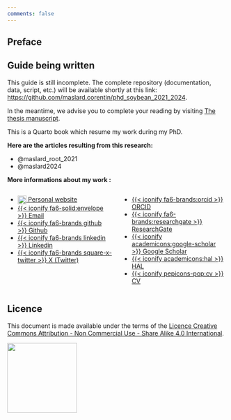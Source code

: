 ```yaml
---
comments: false
---
```


## Preface {.unnumbered}

::: callout-caution
## Guide being written

This guide is still incomplete. The complete repository (documentation, data, script, etc.) will be available shortly at this link: <https://github.com/maslard.corentin/phd_soybean_2021_2024>.

In the meantime, we advise you to complete your reading by visiting [The thesis manuscript](https://1drv.ms/b/s!Aq9vs33-G0z9wfsFkiGfdJDcvK2Ouw?e=uW3vYb-R).
:::

This is a Quarto book which resume my work during my PhD.

**Here are the articles resulting from this research:**

-   @maslard_root_2021
-   @maslard2024

**More informations about my work :**

:::{.columns}
::: {.column width="50%"}

- [<img src="src/icons8-plante-en-croissance-windows-11-color-96.ico" style="width: 20px; vertical-align: middle;"> Personal website](https://cmaslard.xyz)
- [{{< iconify fa6-solid:envelope >}} Email](mailto:maslard.corentin@gmail.com)
- [{{< iconify fa6-brands github >}} Github](https://github.com/cmaslard)
- [{{< iconify fa6-brands linkedin >}} Linkedin](https://www.linkedin.com/in/corentin-maslard)
- [{{< iconify fa6-brands square-x-twitter >}} X (Twitter)](https://x.com/cmaslard)

:::
::: {.column width="50%"}

- [{{< iconify fa6-brands:orcid >}} ORCID](https://orcid.org/0000-0002-6951-1963)
- [{{< iconify fa6-brands:researchgate >}} ResearchGate](https://www.researchgate.net/profile/Corentin-Maslard)
- [{{< iconify academicons:google-scholar >}} Google Scholar](https://scholar.google.com/citations?user=TsztyiMAAAAJ&hl)
- [{{< iconify academicons:hal >}} HAL](https://cv.hal.science/corentinmaslard)
- [{{< iconify pepicons-pop:cv >}} CV](https://docs.google.com/document/d/1oCgrdjnAJuVjgocx3F2kmlbJxlqa6uWrSgqm5fWRhpA/edit?usp=sharing)

:::
:::

## Licence {.unnumbered}

This document is made available under the terms of the [Licence Creative Commons Attribution - Non Commercial Use - Share Alike 4.0 International](http://creativecommons.org/licenses/by-nc-sa/4.0/).

![](src/by-nc-sa.png){width="160"}
